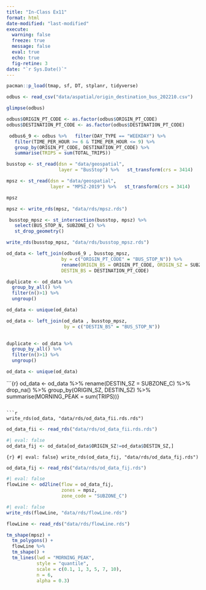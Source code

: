 ```yaml
---
title: "In-Class Ex11"
format: html
date-modified: "last-modified"
execute:  
  warning: false
  freeze: true
  message: false 
  eval: true 
  echo: true 
  fig-retine: 3
date: "`r Sys.Date()`"
---
```


```r
pacman::p_load(tmap, sf, DT, stplanr, tidyverse)
```

```r
odbus <- read_csv("data/aspatial/origin_destination_bus_202210.csv")

```

```r
glimpse(odbus)
```

```r
odbus$ORIGIN_PT_CODE <- as.factor(odbus$ORIGIN_PT_CODE) 
odbus$DESTINATION_PT_CODE <- as.factor(odbus$DESTINATION_PT_CODE) 
```

```r
 odbus6_9 <- odbus %>%   filter(DAY_TYPE == "WEEKDAY") %>%   
   filter(TIME_PER_HOUR >= 6 & TIME_PER_HOUR <= 9) %>%   
   group_by(ORIGIN_PT_CODE, DESTINATION_PT_CODE) %>%   
   summarise(TRIPS = sum(TOTAL_TRIPS))
```

```r
busstop <- st_read(dsn = "data/geospatial",                    
                   layer = "BusStop") %>%   st_transform(crs = 3414)

```

```r
mpsz <- st_read(dsn = "data/geospatial",                    
                layer = "MPSZ-2019") %>%   st_transform(crs = 3414)
```

```r
mpsz
```

```r
mpsz <- write_rds(mpsz, "data/rds/mpsz.rds")
```

```r
 busstop_mpsz <- st_intersection(busstop, mpsz) %>%   
   select(BUS_STOP_N, SUBZONE_C) %>%   
   st_drop_geometry()
```

```r
write_rds(busstop_mpsz, "data/rds/busstop_mpsz.rds")  

```

```r
od_data <- left_join(odbus6_9 , busstop_mpsz,
                    by = c("ORIGIN_PT_CODE" = "BUS_STOP_N")) %>%   
                    rename(ORIGIN_BS = ORIGIN_PT_CODE, ORIGIN_SZ = SUBZONE_C, 
                    DESTIN_BS = DESTINATION_PT_CODE)
```

```r
duplicate <- od_data %>%   
  group_by_all() %>%   
  filter(n()>1) %>%   
  ungroup()
```

```r
od_data <- unique(od_data)

```

```r
od_data <- left_join(od_data , busstop_mpsz,            
                     by = c("DESTIN_BS" = "BUS_STOP_N")) 
   

```

```r
duplicate <- od_data %>%   
  group_by_all() %>%   
  filter(n()>1) %>%   
  ungroup()
```

```r
od_data <- unique(od_data)
```

```{r} od_data <- od_data %>%   rename(DESTIN_SZ = SUBZONE_C) %>%   drop_na() %>%   group_by(ORIGIN_SZ, DESTIN_SZ) %>%   summarise(MORNING_PEAK = sum(TRIPS))}
   
```

```r
write_rds(od_data, "data/rds/od_data_fii.rds.rds")
```

```r
od_data_fii <- read_rds("data/rds/od_data_fii.rds.rds")
```

```r
#| eval: false 
od_data_fij <- od_data[od_data$ORIGIN_SZ!=od_data$DESTIN_SZ,]
```

```{r} #| eval: false}
write_rds(od_data_fij, "data/rds/od_data_fij.rds")
```

```r
od_data_fij <- read_rds("data/rds/od_data_fij.rds")
```

```r
#| eval: false 
flowLine <- od2line(flow = od_data_fij,                      
                    zones = mpsz,                     
                    zone_code = "SUBZONE_C")
```

```r
#| eval: false 
write_rds(flowLine, "data/rds/flowLine.rds")
```

```r
flowLine <- read_rds("data/rds/flowLine.rds")
```

```r
tm_shape(mpsz) +
  tm_polygons() + 
  flowLine %>%   
  tm_shape() +   
  tm_lines(lwd = "MORNING_PEAK", 
           style = "quantile", 
           scale = c(0.1, 1, 3, 5, 7, 10),           
           n = 6,            
           alpha = 0.3)
```

```r
```
